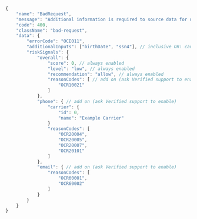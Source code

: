 ```typescript title="Error Example"
{
    "name": "BadRequest",
    "message": "Additional information is required to source data for user: birthDate, ssn4"
    "code": 400,
    "className": "bad-request",
    "data": {
        "errorCode": "OCE011",
        "additionalInputs": ["birthDate", "ssn4"], // inclusive OR: can pass either or both in next call
        "riskSignals": {
            "overall": {
                "score": 0, // always enabled
                "level": "low", // always enabled
                "recommendation": "allow", // always enabled
                "reasonCodes": [ // add on (ask Verified support to enable)
                    "OCR10021"
                ]
            },
            "phone": { // add on (ask Verified support to enable)
                "carrier": {
                    "id": 0,
                    "name": "Example Carrier"
                }
                "reasonCodes": [
                    "OCR20004",
                    "OCR20005",
                    "OCR20007",
                    "OCR20101"
                ]
            },
            "email": { // add on (ask Verified support to enable)
                "reasonCodes": [
                    "OCR60001",
                    "OCR60002"
                ]
            }
        }
    }
}
```